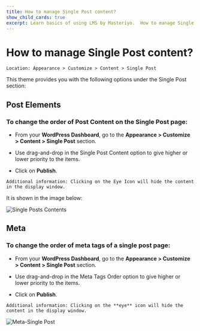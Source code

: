 ---
title: How to manage Single Post content?
show_child_cards: true
excerpt: Learn basics of using LMS by Masteriyo.  How to manage Single Post content
---

# How to manage Single Post content?

    Location: Appearance > Customize > Content > Single Post

This theme provides you with the following options under the Single Post section:

## Post Elements

### To change the order of Post Content on the Single Post page:

- From your **WordPress Dashboard**, go to the **Appearance > Customize > Content > Single Post** section.

- Use drag-and-drop in the Single Post Content option to give higher or lower priority to the items.

- Click on **Publish**.


```
Additional information: Clicking on the Eye Icon will hide the content in the display window.
```

It is shown in the image below:

![Single Posts Contents](https://user-images.githubusercontent.com/109593521/183572961-62517de9-e3eb-4a20-94ba-4d1771d6f2bf.png)

## Meta

### To change the order of meta tags of a single post page:

- From your **WordPress Dashboard**, go to the **Appearance > Customize > Content > Single Post** section.

- Use drag-and-drop in the Meta Tags Order option to give higher or lower priority to the items.

- Click on **Publish**.

```
Additional information: Clicking on the **eye** icon will hide the content in the display window.
```

![Meta-Single Post](https://user-images.githubusercontent.com/109593521/183580004-743a34ea-0190-4e64-a5cf-e30b3ae2725d.png)

